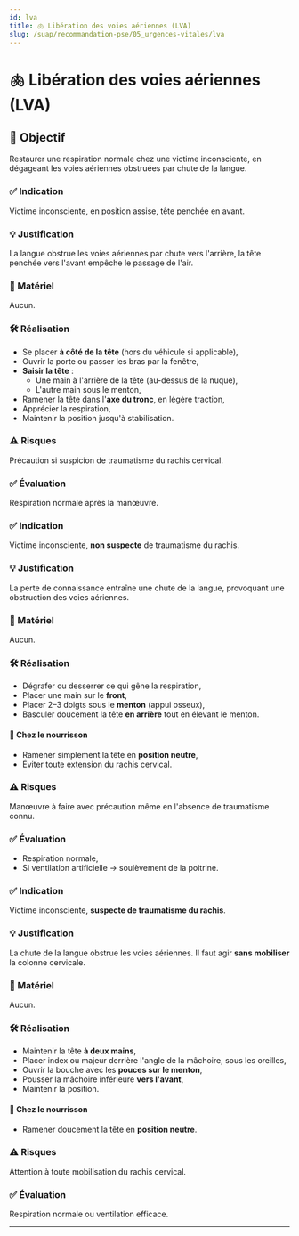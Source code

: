 ---
id: lva
title: 🫁 Libération des voies aériennes (LVA)
slug: /suap/recommandation-pse/05_urgences-vitales/lva
---


# 🫁 Libération des voies aériennes (LVA)

## 🧠 Objectif

Restaurer une respiration normale chez une victime inconsciente, en dégageant les voies aériennes obstruées par chute de la langue.

<Tabs>
  <TabItem value="assise" label="🪑 Victime assise">

  ### ✅ Indication

  Victime inconsciente, en position assise, tête penchée en avant.

  ### 💡 Justification

  La langue obstrue les voies aériennes par chute vers l'arrière, la tête penchée vers l'avant empêche le passage de l'air.

  ### 🧰 Matériel

  Aucun.

  ### 🛠️ Réalisation

  - Se placer **à côté de la tête** (hors du véhicule si applicable),
  - Ouvrir la porte ou passer les bras par la fenêtre,
  - **Saisir la tête** :
    - Une main à l'arrière de la tête (au-dessus de la nuque),
    - L'autre main sous le menton,
  - Ramener la tête dans l'**axe du tronc**, en légère traction,
  - Apprécier la respiration,
  - Maintenir la position jusqu'à stabilisation.

  ### ⚠️ Risques

  Précaution si suspicion de traumatisme du rachis cervical.

  ### ✅ Évaluation

  Respiration normale après la manœuvre.

  </TabItem>

  <TabItem value="non-traumatisee" label="🧍 Victime non traumatisée">

  ### ✅ Indication

  Victime inconsciente, **non suspecte** de traumatisme du rachis.

  ### 💡 Justification

  La perte de connaissance entraîne une chute de la langue, provoquant une obstruction des voies aériennes.

  ### 🧰 Matériel

  Aucun.

  ### 🛠️ Réalisation

  - Dégrafer ou desserrer ce qui gêne la respiration,
  - Placer une main sur le **front**,
  - Placer 2–3 doigts sous le **menton** (appui osseux),
  - Basculer doucement la tête **en arrière** tout en élevant le menton.

  #### 👶 Chez le nourrisson

  - Ramener simplement la tête en **position neutre**,
  - Éviter toute extension du rachis cervical.

  ### ⚠️ Risques

  Manœuvre à faire avec précaution même en l'absence de traumatisme connu.

  ### ✅ Évaluation

  - Respiration normale,
  - Si ventilation artificielle → soulèvement de la poitrine.

  </TabItem>

  <TabItem value="traumatisee" label="🤕 Victime traumatisée">

  ### ✅ Indication

  Victime inconsciente, **suspecte de traumatisme du rachis**.

  ### 💡 Justification

  La chute de la langue obstrue les voies aériennes. Il faut agir **sans mobiliser** la colonne cervicale.

  ### 🧰 Matériel

  Aucun.

  ### 🛠️ Réalisation

  - Maintenir la tête **à deux mains**,
  - Placer index ou majeur derrière l'angle de la mâchoire, sous les oreilles,
  - Ouvrir la bouche avec les **pouces sur le menton**,
  - Pousser la mâchoire inférieure **vers l'avant**,
  - Maintenir la position.

  #### 👶 Chez le nourrisson

  - Ramener doucement la tête en **position neutre**.

  ### ⚠️ Risques

  Attention à toute mobilisation du rachis cervical.

  ### ✅ Évaluation

  Respiration normale ou ventilation efficace.

  </TabItem>
</Tabs>

---
